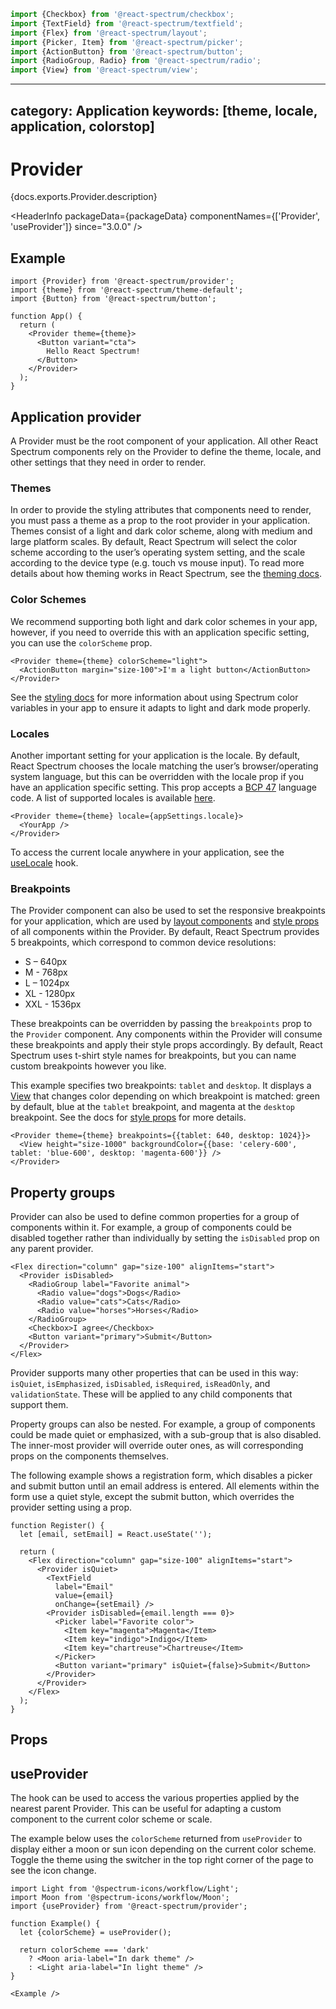 

```jsx import
import {Checkbox} from '@react-spectrum/checkbox';
import {TextField} from '@react-spectrum/textfield';
import {Flex} from '@react-spectrum/layout';
import {Picker, Item} from '@react-spectrum/picker';
import {ActionButton} from '@react-spectrum/button';
import {RadioGroup, Radio} from '@react-spectrum/radio';
import {View} from '@react-spectrum/view';
```

---
category: Application
keywords: [theme, locale, application, colorstop]
---

# Provider

<PageDescription>{docs.exports.Provider.description}</PageDescription>

<HeaderInfo
  packageData={packageData}
  componentNames={['Provider', 'useProvider']}
  since="3.0.0" />

## Example

```tsx example
import {Provider} from '@react-spectrum/provider';
import {theme} from '@react-spectrum/theme-default';
import {Button} from '@react-spectrum/button';

function App() {
  return (
    <Provider theme={theme}>
      <Button variant="cta">
        Hello React Spectrum!
      </Button>
    </Provider>
  );
}
```

## Application provider

A Provider must be the root component of your application. All other React Spectrum components rely on the Provider to define the theme, locale, and other settings that they need in order to render.

### Themes
In order to provide the styling attributes that components need to render, you must pass a theme as a prop to the root provider in your application. Themes consist of a light and dark color scheme, along with medium and large platform scales. By default, React Spectrum will select the color scheme according to the user’s operating system setting, and the scale according to the device type (e.g. touch vs mouse input). To read more details about how theming works in React Spectrum, see the [theming docs](theming.html).

### Color Schemes
We recommend supporting both light and dark color schemes in your app, however, if you need to override this with an application specific setting, you can use the `colorScheme` prop.

```tsx example
<Provider theme={theme} colorScheme="light">
  <ActionButton margin="size-100">I'm a light button</ActionButton>
</Provider>
```

See the [styling docs](styling.html) for more information about using Spectrum color variables in your app to ensure it adapts to light and dark mode properly.

### Locales
Another important setting for your application is the locale. By default, React Spectrum chooses the locale matching the user’s browser/operating system language, but this can be overridden with the locale prop if you have an application specific setting. This prop accepts a [BCP 47](https://www.ietf.org/rfc/bcp/bcp47.txt) language code. A list of supported locales is available [here](https://react-spectrum.adobe.com/react-aria/internationalization.html#supported-locales).


```tsx
<Provider theme={theme} locale={appSettings.locale}>
  <YourApp />
</Provider>
```

To access the current locale anywhere in your application, see the [useLocale](https://react-spectrum.adobe.com/react-aria/useLocale.html) hook.

### Breakpoints

The Provider component can also be used to set the responsive breakpoints for your application, which are used by [layout components](layout.html#responsive-layout) and [style props](styling.html#responsive-styles) of all components within the Provider. By default, React Spectrum provides 5 breakpoints, which correspond to common device resolutions:

* S – 640px
* M - 768px
* L – 1024px
* XL - 1280px
* XXL - 1536px

These breakpoints can be overridden by passing the `breakpoints` prop to the `Provider` component. Any components within the Provider will consume these breakpoints and apply their style props accordingly. By default, React Spectrum uses t-shirt style names for breakpoints, but you can name custom breakpoints however you like.

This example specifies two breakpoints: `tablet` and `desktop`. It displays a [View](View.html) that changes color depending on which breakpoint is matched: green by default, blue at the `tablet` breakpoint, and magenta at the `desktop` breakpoint. See the docs for [style props](styling.html#responsive-styles) for more details.

```tsx example
<Provider theme={theme} breakpoints={{tablet: 640, desktop: 1024}}>
  <View height="size-1000" backgroundColor={{base: 'celery-600', tablet: 'blue-600', desktop: 'magenta-600'}} />
</Provider>
```

## Property groups
Provider can also be used to define common properties for a group of components within it. For example, a group of components could be disabled together rather than individually by setting the `isDisabled` prop on any parent provider.

```tsx example
<Flex direction="column" gap="size-100" alignItems="start">
  <Provider isDisabled>
    <RadioGroup label="Favorite animal">
      <Radio value="dogs">Dogs</Radio>
      <Radio value="cats">Cats</Radio>
      <Radio value="horses">Horses</Radio>
    </RadioGroup>
    <Checkbox>I agree</Checkbox>
    <Button variant="primary">Submit</Button>
  </Provider>
</Flex>
```

Provider supports many other properties that can be used in this way: `isQuiet`, `isEmphasized`, `isDisabled`, `isRequired`, `isReadOnly`, and `validationState`. These will be applied to any child components that support them.

Property groups can also be nested. For example, a group of components could be made quiet or emphasized, with a sub-group that is also disabled. The inner-most provider will override outer ones, as will corresponding props on the components themselves.

The following example shows a registration form, which disables a picker and submit button until an email address is entered. All elements within the form use a quiet style, except the submit button, which overrides the provider setting using a prop.

```tsx example
function Register() {
  let [email, setEmail] = React.useState('');

  return (
    <Flex direction="column" gap="size-100" alignItems="start">
      <Provider isQuiet>
        <TextField
          label="Email"
          value={email}
          onChange={setEmail} />
        <Provider isDisabled={email.length === 0}>
          <Picker label="Favorite color">
            <Item key="magenta">Magenta</Item>
            <Item key="indigo">Indigo</Item>
            <Item key="chartreuse">Chartreuse</Item>
          </Picker>
          <Button variant="primary" isQuiet={false}>Submit</Button>
        </Provider>
      </Provider>
    </Flex>
  );
}
```

## Props

<PropTable component={docs.exports.Provider} links={docs.links} />

## useProvider
The <TypeLink links={docs.links} type={docs.exports.useProvider} /> hook can be used to access the various properties applied by the nearest parent Provider. This can be useful for adapting a custom component to the current color scheme or scale.

The example below uses the `colorScheme` returned from `useProvider` to display either a moon or sun icon depending on the current color scheme. Toggle the theme using the switcher in the top right corner of the page to see the icon change.

```tsx example
import Light from '@spectrum-icons/workflow/Light';
import Moon from '@spectrum-icons/workflow/Moon';
import {useProvider} from '@react-spectrum/provider';

function Example() {
  let {colorScheme} = useProvider();

  return colorScheme === 'dark'
    ? <Moon aria-label="In dark theme" />
    : <Light aria-label="In light theme" />
}

<Example />
```
